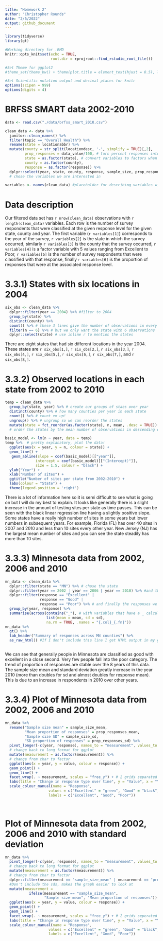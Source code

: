 ```yaml
---
title: "Homework 2"
author: "Christopher Rounds"
date: "2/5/2022"
output: github_document
---
```


```r
library(tidyverse)
library(gt)

#Working directory for .RMD
knitr::opts_knit$set(echo = TRUE,
                     root.dir = rprojroot::find_rstudio_root_file())

#Set Theme for ggplot2
#theme_set(theme_bw() + theme(plot.title = element_text(hjust = 0.5), legend.position = "bottom"))

#Set Scientific notation output and decimal places for knitr
options(scipen = 999)
options(digits = 4)
```


# BRFSS SMART data 2002-2010
```r
data <- read.csv("./data/brfss_smart_2010.csv")

clean_data <- data %>%
  janitor::clean_names() %>%
  filter(topic == "Overall Health") %>%
  rename(state = locationabbr) %>%
  mutate(county = str_split(locationdesc, '-', simplify = TRUE)[,2], 
         prop_responses = data_value/100, # turn percent responses into proportion
         state = as.factor(state), # convert variables to factors when appropriate
         county = as.factor(county),
         response = as.factor(response)) %>%
  dplyr::select(year, state, county, response, sample_size, prop_responses) 
  # chose the variables we are interested in

variables <- names(clean_data) #placeholder for describing variables with inline r
```
# Data description
Our filtered data set has `r nrow(clean_data)` observations with `r length(clean_data)` variables. Each row is the number of survey respondents that were classified at the given response level for the given state, county and year. The first variable (`r variables[1]`) corresponds to the year of the survey, `r variables[2]` is the state in which the survey occurred, similarly `r variables[3]` is the county that the survey occurred, `r variables[4]` is a factor variable with 5 values ranging from Excellent to Poor, `r variables[5]` is the number of survey respondents that were classified with that response, finally `r variables[6]` is the proportion of responses that were at the associated response level.  


# 3.3.1) States with six locations in 2004
```r
six_obs <- clean_data %>%
  dplyr::filter(year == 2004) %>% #filter to 2004
  group_by(state) %>%
  distinct(county) %>% 
  count() %>% # these 3 lines give the number of observations in every state
  filter(n == 6) %>% # but we only want the state with 6 observations
  dplyr::select(state) # use inline r to mention the states 

```
There are eight states that had six different locations in the year 2004. These states are `r six_obs[1,]`, `r six_obs[2,]`, `r six_obs[3,]`, `r six_obs[4,]`, `r six_obs[5,]`, `r six_obs[6,]`, `r six_obs[7,]`, and `r six_obs[8,]`.  

# 3.3.2) Observed locations in each state from 2002 to 2010
```r
temp = clean_data %>%
  group_by(state, year) %>% # create our groups of staes over year
  distinct(county) %>% # how many counties per year in each state
  count() %>% # count em up!
  ungroup() %>% # ungroup so we can reorder the states
  mutate(state = fct_reorder(as.factor(state), n, mean, .desc = TRUE))
  # order the states by the mean number of observations in descending order

basic_model <- lm(n ~ year, data = temp)
temp %>%  # pretty explanatory, plot the data!
  ggplot(aes(x = year, y = n, colour = state)) +
  geom_line() +
   geom_abline(slope = coef(basic_model)[["year"]], 
              intercept = coef(basic_model)[["(Intercept)"]], 
              size = 1.5, colour = "black") +
  ylab("Year") +
  xlab("Number of sites") +
  ggtitle("Number of sites per state from 2002-2010") +
  labs(colour = "State") +
  theme(legend.position = 'right')

```
  
  
There is a lot of information here so it is semi difficult to see what is going on but I will do my best to explain. It looks like generally there is a slight increase in the amount of testing sites per state as time passes. This can be seen with the black linear regression line having a slightly positive slope. Some states have a really high number of sites in some years but lower numbers in subsequent years. For example, Florida (FL) has over 40 sites in 2007 and 2010 and less than 10 sites every other year. New Jersey (NJ) has the largest mean number of sites and you can see the state steadily has more than 10 sites.  

# 3.3.3) Minnesota data from 2002, 2006 and 2010
```r

mn_data <- clean_data %>%
  dplyr::filter(state == "MN") %>% # chose the state
  dplyr::filter(year == 2002 | year == 2006 | year == 2010) %>% #and the years
  dplyr::filter(response == "Excellent" | 
                response == "Good" | 
                response == "Poor") %>% # and finally the responses we want
  group_by(year, response) %>%
  summarise(across(contains("_"), # with variables that have a _ calculate mean and sd
                   list(mean = mean, sd = sd),
                   na.rm = TRUE, .names = "{.col}_{.fn}")) 
mn_data %>%
  gt() %>%
  tab_header("Summary of responses across MN counties") %>%
  as_raw_html() #If I don't include this line I get HTML output in my github_document
  
```
  
  
We can see that generally people in Minnesota are classified as good with excellent in a close second. Very few people fall into the poor category. The trend of proportion of responses are stable over the 8 years of this data. The sample size mean and standard deviation greatly increase in the year 2010 (more than doubles for sd and almost doubles for response mean). This is due to an increase in respondents in 2010 over other years.  

# 3.3.4) Plot of Minnesota data from 2002, 2006 and 2010
```r
mn_data %>%
  rename("Sample size mean" = sample_size_mean,
         "Mean proportion of responses" = prop_responses_mean,
         "Sample size SD" = sample_size_sd,
         "SD proportion of responses" = prop_responses_sd) %>%
  pivot_longer(-c(year, response), names_to = "measurement", values_to = "value") %>% 
  # change back to long format for ggplot
  mutate(measurement = as.factor(measurement)) %>%
  # change from char to factor
  ggplot(aes(x = year, y = value, colour = response)) +
  geom_point() +
  geom_line() +
  facet_wrap(. ~ measurement, scales = "free_y") + # 2 grids separated by the measurement type
  labs(title = "Change in response type over time", y = "Value", x = "Year") +
  scale_colour_manual(name = "Response", 
                    values = c("Excellent" = "green", "Good" = "black", "Poor" = "red"), 
                    labels = c("Excellent", "Good", "Poor"))

  
```

# Plot of Minnesota data from 2002, 2006 and 2010 with standard deviation
```r
mn_data %>%
  pivot_longer(-c(year, response), names_to = "measurement", values_to = "value") %>% 
  # change back to long format for ggplot
  mutate(measurement = as.factor(measurement)) %>%
  # change from char to factor
  dplyr::filter(measurement == "sample_size_mean" | measurement == "prop_responses_mean") %>% 
  #Don't include the sds, makes the graph easier to look at
  mutate(measurement = 
           ifelse(measurement == "sample_size_mean", 
                  "Sample size mean", "Mean proportion of responses")) %>% # change measurement names
  ggplot(aes(x = year, y = value, colour = response)) +
  geom_point() +
  geom_line() +
  facet_wrap(. ~ measurement, scales = "free_y") + # 2 grids seperated by the measurement type
  labs(title = "Change in response type over time", y = "Value", x = "Year") +
  scale_colour_manual(name = "Response", 
                    values = c("Excellent" = "green", "Good" = "black", "Poor" = "red"), 
                    labels = c("Excellent", "Good", "Poor"))

  
```

